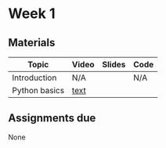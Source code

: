 # Week 1

## Materials

| Topic         | Video        | Slides | Code |
|---------------|--------------|--------|------|
| Introduction  | N/A          |        | N/A  |
| Python basics | [text](link) |        |      |

## Assignments due

None